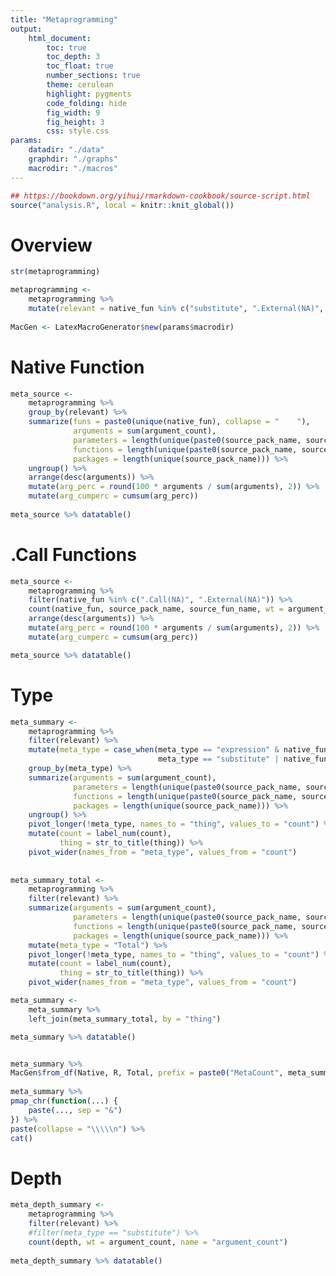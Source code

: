 ```yaml
---
title: "Metaprogramming"
output:
    html_document:
        toc: true
        toc_depth: 3
        toc_float: true
        number_sections: true
        theme: cerulean
        highlight: pygments
        code_folding: hide
        fig_width: 9
        fig_height: 3
        css: style.css
params:
    datadir: "./data"
    graphdir: "./graphs"
    macrodir: "./macros"
---
```


```r
## https://bookdown.org/yihui/rmarkdown-cookbook/source-script.html
source("analysis.R", local = knitr::knit_global())
```

# Overview

```r
str(metaprogramming)

metaprogramming <-
    metaprogramming %>%
    mutate(relevant = native_fun %in% c("substitute", ".External(NA)", ".Call(NA)"))
    
MacGen <- LatexMacroGenerator$new(params$macrodir)
```

# Native Function

```r
meta_source <-
    metaprogramming %>%
    group_by(relevant) %>%
    summarize(funs = paste0(unique(native_fun), collapse = "    "),
              arguments = sum(argument_count),
              parameters = length(unique(paste0(source_pack_name, source_fun_name, source_formal_pos))),
              functions = length(unique(paste0(source_pack_name, source_fun_name))),
              packages = length(unique(source_pack_name))) %>%
    ungroup() %>%
    arrange(desc(arguments)) %>%
    mutate(arg_perc = round(100 * arguments / sum(arguments), 2)) %>%
    mutate(arg_cumperc = cumsum(arg_perc))
    
meta_source %>% datatable()
```

# .Call Functions

```r
meta_source <-
    metaprogramming %>%
    filter(native_fun %in% c(".Call(NA)", ".External(NA)")) %>%
    count(native_fun, source_pack_name, source_fun_name, wt = argument_count, name = "arguments") %>%
    arrange(desc(arguments)) %>%
    mutate(arg_perc = round(100 * arguments / sum(arguments), 2)) %>%
    mutate(arg_cumperc = cumsum(arg_perc))

meta_source %>% datatable()
```

# Type

```r
meta_summary <-
    metaprogramming %>%
    filter(relevant) %>%
    mutate(meta_type = case_when(meta_type == "expression" & native_fun != "substitute" ~ "Native",
                                 meta_type == "substitute" | native_fun == "substitute" ~ "R")) %>%
    group_by(meta_type) %>%
    summarize(arguments = sum(argument_count),
              parameters = length(unique(paste0(source_pack_name, source_fun_name, source_formal_pos))),
              functions = length(unique(paste0(source_pack_name, source_fun_name))),
              packages = length(unique(source_pack_name))) %>%
    ungroup() %>%
    pivot_longer(!meta_type, names_to = "thing", values_to = "count") %>%
    mutate(count = label_num(count),
           thing = str_to_title(thing)) %>%
    pivot_wider(names_from = "meta_type", values_from = "count")
    
    
meta_summary_total <-
    metaprogramming %>%
    filter(relevant) %>%
    summarize(arguments = sum(argument_count),
              parameters = length(unique(paste0(source_pack_name, source_fun_name, source_formal_pos))),
              functions = length(unique(paste0(source_pack_name, source_fun_name))),
              packages = length(unique(source_pack_name))) %>%
    mutate(meta_type = "Total") %>%
    pivot_longer(!meta_type, names_to = "thing", values_to = "count") %>%
    mutate(count = label_num(count),
           thing = str_to_title(thing)) %>%
    pivot_wider(names_from = "meta_type", values_from = "count")

meta_summary <-
    meta_summary %>%
    left_join(meta_summary_total, by = "thing")

meta_summary %>% datatable()


meta_summary %>%
MacGen$from_df(Native, R, Total, prefix = paste0("MetaCount", meta_summary$thing))
    
meta_summary %>%
pmap_chr(function(...) {
    paste(..., sep = "&")
}) %>%
paste(collapse = "\\\\\n") %>%
cat()


```

# Depth

```r
meta_depth_summary <-
    metaprogramming %>%
    filter(relevant) %>%
    #filter(meta_type == "substitute") %>%
    count(depth, wt = argument_count, name = "argument_count")
    
meta_depth_summary %>% datatable()
```
